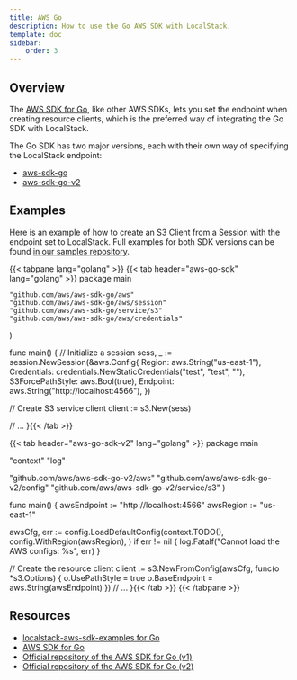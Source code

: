 ```yaml
---
title: AWS Go
description: How to use the Go AWS SDK with LocalStack.
template: doc
sidebar:
    order: 3
---
```


## Overview

The [AWS SDK for Go](https://aws.amazon.com/sdk-for-go/), like other AWS SDKs, lets you set the endpoint when creating resource clients,
which is the preferred way of integrating the Go SDK with LocalStack.

The Go SDK has two major versions, each with their own way of specifying the LocalStack endpoint:

* [aws-sdk-go](https://github.com/aws/aws-sdk-go)
* [aws-sdk-go-v2](https://github.com/aws/aws-sdk-go-v2)

## Examples

Here is an example of how to create an S3 Client from a Session with the endpoint set to LocalStack.
Full examples for both SDK versions can be found [in our samples repository](https://github.com/localstack/localstack-aws-sdk-examples/tree/main/go).

{{< tabpane lang="golang" >}}
{{< tab header="aws-go-sdk" lang="golang" >}}
package main

    "github.com/aws/aws-sdk-go/aws"
    "github.com/aws/aws-sdk-go/aws/session"
    "github.com/aws/aws-sdk-go/service/s3"
    "github.com/aws/aws-sdk-go/aws/credentials"
)

func main() {
  // Initialize a session
  sess, _ := session.NewSession(&aws.Config{
    Region:           aws.String("us-east-1"),
    Credentials:      credentials.NewStaticCredentials("test", "test", ""),
    S3ForcePathStyle: aws.Bool(true),
    Endpoint:         aws.String("http://localhost:4566"),
  })

  // Create S3 service client
  client := s3.New(sess)

  // ...
}{{< /tab >}}

{{< tab header="aws-go-sdk-v2" lang="golang" >}}
package main

  "context"
  "log"

  "github.com/aws/aws-sdk-go-v2/aws"
  "github.com/aws/aws-sdk-go-v2/config"
  "github.com/aws/aws-sdk-go-v2/service/s3"
)

func main() {
  awsEndpoint := "http://localhost:4566"
  awsRegion := "us-east-1"
  
  awsCfg, err := config.LoadDefaultConfig(context.TODO(),
    config.WithRegion(awsRegion),
  )
  if err != nil {
    log.Fatalf("Cannot load the AWS configs: %s", err)
  }

  // Create the resource client
  client := s3.NewFromConfig(awsCfg, func(o *s3.Options) {
    o.UsePathStyle = true
    o.BaseEndpoint = aws.String(awsEndpoint)
  })
  // ...
}{{< /tab >}}
{{< /tabpane >}}

## Resources

* [localstack-aws-sdk-examples for Go](https://github.com/localstack/localstack-aws-sdk-examples/tree/main/go)
* [AWS SDK for Go](https://aws.amazon.com/sdk-for-go/)
* [Official repository of the AWS SDK for Go (v1)](https://github.com/aws/aws-sdk-go)
* [Official repository of the AWS SDK for Go (v2)](https://github.com/aws/aws-sdk-go-v2)